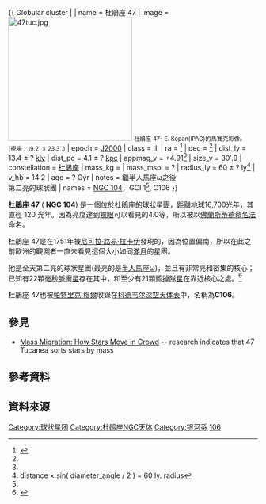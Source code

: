 {{ Globular cluster |
| name = 杜鵑座 47
| image = [[File:47tuc.jpg|250px]]
<small>杜鵑座 47- E. Kopan(IPAC)的馬賽克影像。<br />
(視場：19.2´ × 23.3´.)</small>
| epoch = [[J2000|J2000]]
| class = III
| ra = {{RA|00|24|05.67}}<ref name="simbad">{{cite web
| title=SIMBAD Astronomical Database
| work=Results for NGC 104
| url=http://simbad.u-strasbg.fr/Simbad
| accessdate=2006-11-17
| archive-date=2020-05-23
| archive-url=https://web.archive.org/web/20200523050221/http://simbad.u-strasbg.fr/simbad/
| dead-url=no
}}</ref>
| dec = {{DEC|-72|04|52.6}}<ref name="simbad" />
| dist_ly = 13.4 ± ? [[光年|kly]]{{Fact|time=2007-07-16T11:03:56Z}}
| dist_pc = 4.1 ± ? [[秒差距|kpc]]
| appmag_v = +4.91<ref name="simbad" />
| size_v = 30′.9
| constellation = [[杜鵑座|杜鵑座]]
| mass_kg =
| mass_msol = ?
| radius_ly = 60 ± ? ly<ref>distance × sin( diameter_angle / 2 ) = 60 ly. radius</ref>
| v_hb = 14.2
| age = ? Gyr
| notes = 繼半人馬座ω之後<br />第二亮的球狀團
| names = [[NGC_104|NGC 104]]，GCl 1<ref name="simbad" />, C106
}}

'''杜鵑座 47''' ( '''NGC 104''') 是一個位於[[杜鵑座|杜鵑座]]的[[球狀星團|球狀星團]]，距離[[地球|地球]]16,700光年，其直徑 120 光年。因為亮度達到[[裸眼|裸眼]]可以看見的4.0等，所以被以[[佛蘭斯蒂德命名法|佛蘭斯蒂德命名法]]命名。

杜鵑座 47是在1751年被[[尼可拉·路易·拉卡伊|尼可拉·路易·拉卡伊]]發現的，因為位置偏南，所以在此之前歐洲的觀測者一直未看見這個大小如同[[月球|滿月]]的星團。

他是全天第二亮的球狀星團(最亮的是[[半人馬座ω|半人馬座ω]])，並且有非常亮和密集的核心；已知有22顆[[毫秒脈衝星|毫秒脈衝星]]存在其中，和至少有21顆[[藍掉隊星|藍掉隊星]]在靠近核心之處。<ref>{{cite news | title=NASA's Hubble Space Telescope Finds "Blue Straggler" Stars in the Core of a Globular Cluster | publisher=Hubble News Desk | date=1991-07-24 | url=http://hubblesite.org/newscenter/newsdesk/archive/releases/1991/12/text/ | accessdate=2006-05-24 | archive-date=2005-11-21 | archive-url=https://web.archive.org/web/20051121074506/http://hubblesite.org/newscenter/newsdesk/archive/releases/1991/12/text/ | dead-url=no }}</ref>

杜鵑座 47也被[[帕特里克·穆爾|帕特里克·穆爾]]收錄在[[科德韦尔深空天体表|科德韦尔深空天体表]]中，名稱為'''C106'''。

== 參見 ==
* [http://www.space.com/scienceastronomy/061030_mm_star_migration.html Mass Migration: How Stars Move in Crowd] {{Wayback|url=http://www.space.com/scienceastronomy/061030_mm_star_migration.html |date=20090524023302 }} -- research indicates that 47 Tucanea sorts stars by mass

== 參考資料 ==
{{Reflist}}

== 資料來源 ==

{{Stars of Tucana}}
{{科德韦尔天体}}

[[Category:球状星团|Category:球状星团]]
[[Category:杜鹃座NGC天体|Category:杜鹃座NGC天体]]
[[Category:银河系|Category:银河系]]
[[Category:科德韦尔天体|106]]